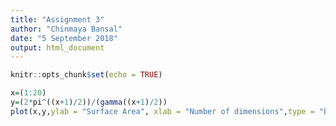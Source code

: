 ```yaml
---
title: "Assignment 3"
author: "Chinmaya Bansal"
date: "5 September 2018"
output: html_document
---
```


```r
knitr::opts_chunk$set(echo = TRUE)
```

```r
x=(1:20)
y=(2*pi^((x+1)/2))/(gamma((x+1)/2))
plot(x,y,ylab = "Surface Area", xlab = "Number of dimensions",type = "b", main = "Surface Area of d-dimensional unit ball")
```